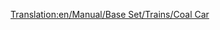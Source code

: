 [[Translation:en/Manual/Base Set/Trains/Coal Car]]
{{nl/Manual/Base Set/Trains/Wagons|Naam=Kolenwagon
|Afbeelding= [[File:en/Manual/Base Set/Trains/Coaltruck.png]]
|NormaalKosten=£1,375 ($2,750)
|NormaalGewicht=18 / 48 t
|NormaalCapaciteit=30 ton kolen
|MonoKosten=£1,375 ($2,750)
|MonoGewicht=18 / 53 t
|MonoCapaciteit=35 ton kolen
|MagKosten=£1,375 ($2,750)
|MagGewicht=18 / 55 t
|MagCapaciteit=37 ton kolen
|Omschrijving=De kolenwagon kan kolen transporteren. Deze wagon is beschikbaar in [[en/Manual/Climates#temperate|Gematigd (EN)]] en [[en/Manual/Climates#sub-arctic| Subarctische (EN)]] klimaten.
}}